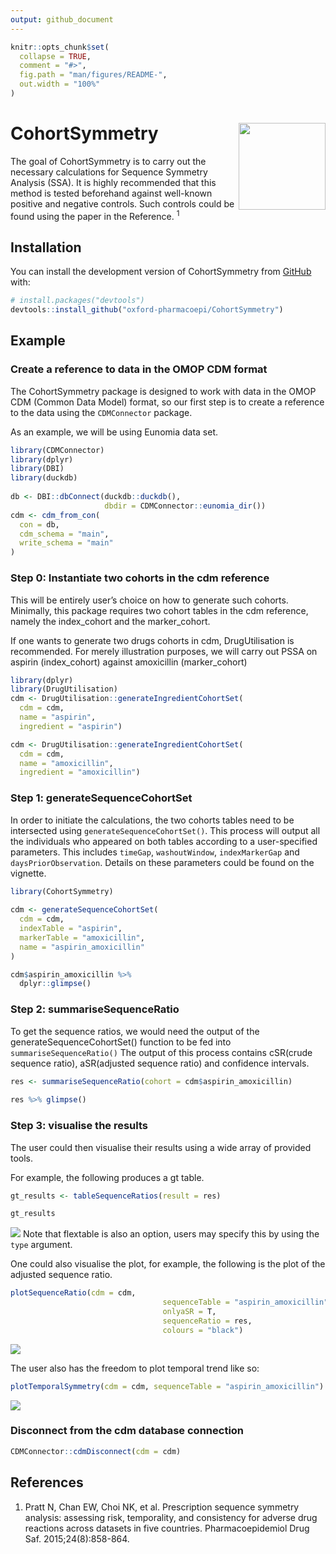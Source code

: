 ```yaml
---
output: github_document
---
```

 
<!-- README.md is generated from README.Rmd. Please edit that file -->
 
```r
knitr::opts_chunk$set(
  collapse = TRUE,
  comment = "#>",
  fig.path = "man/figures/README-",
  out.width = "100%"
)
```
 
# CohortSymmetry <img src="man/figures/CSHex.png" align="right" height="139"/>
 
<!-- badges: start -->
<!-- badges: end -->
 
The goal of CohortSymmetry is to carry out the necessary calculations for Sequence Symmetry Analysis (SSA). It is highly recommended that this method is tested beforehand against well-known positive and negative controls. Such controls could be found using the paper in the Reference. <sup>1</sup>
 
## Installation
 
You can install the development version of CohortSymmetry from [GitHub](https://github.com/) with:
 
``` r
# install.packages("devtools")
devtools::install_github("oxford-pharmacoepi/CohortSymmetry")
```
 
## Example
### Create a reference to data in the OMOP CDM format 
The CohortSymmetry package is designed to work with data in the OMOP CDM (Common Data Model) format, so our first step is to create a reference to the data using the `CDMConnector` package.
 
As an example, we will be using Eunomia data set.
```r
library(CDMConnector)
library(dplyr)
library(DBI)
library(duckdb)
 
db <- DBI::dbConnect(duckdb::duckdb(), 
                     dbdir = CDMConnector::eunomia_dir())
cdm <- cdm_from_con(
  con = db,
  cdm_schema = "main",
  write_schema = "main"
)
```
 
### Step 0: Instantiate two cohorts in the cdm reference
This will be entirely user's choice on how to generate such cohorts. Minimally, this package requires two cohort tables in the cdm reference, namely the index_cohort and the marker_cohort.
 
If one wants to generate two drugs cohorts in cdm, DrugUtilisation is recommended. For merely illustration purposes, we will carry out PSSA on aspirin (index_cohort) against amoxicillin (marker_cohort)
 
```r
library(dplyr)
library(DrugUtilisation)
cdm <- DrugUtilisation::generateIngredientCohortSet(
  cdm = cdm, 
  name = "aspirin",
  ingredient = "aspirin")

cdm <- DrugUtilisation::generateIngredientCohortSet(
  cdm = cdm,
  name = "amoxicillin",
  ingredient = "amoxicillin")
```
 
### Step 1: generateSequenceCohortSet
 
In order to initiate the calculations, the two cohorts tables need to be intersected using `generateSequenceCohortSet()`. This process will output all the individuals who appeared on both tables according to a user-specified parameters. This includes `timeGap`, `washoutWindow`, `indexMarkerGap` and `daysPriorObservation`. Details on these parameters could be found on the vignette.
 
```r
library(CohortSymmetry)
 
cdm <- generateSequenceCohortSet(
  cdm = cdm,
  indexTable = "aspirin",
  markerTable = "amoxicillin",
  name = "aspirin_amoxicillin"
)

cdm$aspirin_amoxicillin %>% 
  dplyr::glimpse()
```

### Step 2: summariseSequenceRatio
 
To get the sequence ratios, we would need the output of the generateSequenceCohortSet() function to be fed into `summariseSequenceRatio()` 
The output of this process contains cSR(crude sequence ratio), aSR(adjusted sequence ratio) and confidence intervals.

```r
res <- summariseSequenceRatio(cohort = cdm$aspirin_amoxicillin)
 
res %>% glimpse()
```

### Step 3: visualise the results
 
The user could then visualise their results using a wide array of provided tools.

For example, the following produces a gt table.

```r
gt_results <- tableSequenceRatios(result = res)

gt_results
```

![](./man/figures/README-gt_table.png)
Note that flextable is also an option, users may specify this by using the `type` argument.

One could also visualise the plot, for example, the following is the plot of the adjusted sequence ratio.

```r
plotSequenceRatio(cdm = cdm,
                                  sequenceTable = "aspirin_amoxicillin",
                                  onlyaSR = T,
                                  sequenceRatio = res,
                                  colours = "black")
```
![](./man/figures/plotSR.png)

The user also has the freedom to plot temporal trend like so:

```r
plotTemporalSymmetry(cdm = cdm, sequenceTable = "aspirin_amoxicillin")
```
![](./man/figures/plot_temporal.png)

### Disconnect from the cdm database connection
```r
CDMConnector::cdmDisconnect(cdm = cdm)
```

## References
1. Pratt N, Chan EW, Choi NK, et al. Prescription sequence symmetry analysis: assessing risk, temporality, and consistency for adverse drug reactions across datasets in five countries. Pharmacoepidemiol Drug Saf. 2015;24(8):858-864.
